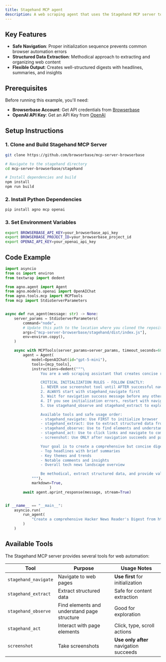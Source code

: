 ```yaml
---
title: Stagehand MCP agent
description: A web scraping agent that uses the Stagehand MCP server to automate browser interactions and create a structured content digest from Hacker News.
---
```


## Key Features

- **Safe Navigation**: Proper initialization sequence prevents common browser automation errors
- **Structured Data Extraction**: Methodical approach to extracting and organizing web content
- **Flexible Output**: Creates well-structured digests with headlines, summaries, and insights

## Prerequisites

Before running this example, you'll need:

- **Browserbase Account**: Get API credentials from [Browserbase](https://browserbase.com)
- **OpenAI API Key**: Get an API Key from [OpenAI](https://platform.openai.com/settings/organization/api-keys)

## Setup Instructions

### 1. Clone and Build Stagehand MCP Server
```bash
git clone https://github.com/browserbase/mcp-server-browserbase

# Navigate to the stagehand directory
cd mcp-server-browserbase/stagehand

# Install dependencies and build
npm install
npm run build
```

### 2. Install Python Dependencies

```bash
pip install agno mcp openai
```

### 3. Set Environment Variables

```bash
export BROWSERBASE_API_KEY=your_browserbase_api_key
export BROWSERBASE_PROJECT_ID=your_browserbase_project_id
export OPENAI_API_KEY=your_openai_api_key
```

## Code Example

```python
import asyncio
from os import environ
from textwrap import dedent

from agno.agent import Agent
from agno.models.openai import OpenAIChat
from agno.tools.mcp import MCPTools
from mcp import StdioServerParameters


async def run_agent(message: str) -> None:
    server_params = StdioServerParameters(
        command="node",
        # Update this path to the location where you cloned the repository
        args=["mcp-server-browserbase/stagehand/dist/index.js"],
        env=environ.copy(),
    )

    async with MCPTools(server_params=server_params, timeout_seconds=60) as mcp_tools:
        agent = Agent(
            model=OpenAIChat(id="gpt-5-mini"),
            tools=[mcp_tools],
            instructions=dedent("""\
                You are a web scraping assistant that creates concise reader's digests from Hacker News.

                CRITICAL INITIALIZATION RULES - FOLLOW EXACTLY:
                1. NEVER use screenshot tool until AFTER successful navigation
                2. ALWAYS start with stagehand_navigate first
                3. Wait for navigation success message before any other actions
                4. If you see initialization errors, restart with navigation only
                5. Use stagehand_observe and stagehand_extract to explore pages safely

                Available tools and safe usage order:
                - stagehand_navigate: Use FIRST to initialize browser
                - stagehand_extract: Use to extract structured data from pages
                - stagehand_observe: Use to find elements and understand page structure
                - stagehand_act: Use to click links and navigate to comments
                - screenshot: Use ONLY after navigation succeeds and page loads

                Your goal is to create a comprehensive but concise digest that includes:
                - Top headlines with brief summaries
                - Key themes and trends
                - Notable comments and insights
                - Overall tech news landscape overview

                Be methodical, extract structured data, and provide valuable insights.
            """),
            markdown=True,
                    )
        await agent.aprint_response(message, stream=True)


if __name__ == "__main__":
    asyncio.run(
        run_agent(
            "Create a comprehensive Hacker News Reader's Digest from https://news.ycombinator.com"
        )
    )
```
## Available Tools

The Stagehand MCP server provides several tools for web automation:

| Tool | Purpose | Usage Notes |
|------|---------|-------------|
| `stagehand_navigate` | Navigate to web pages | **Use first** for initialization |
| `stagehand_extract` | Extract structured data | Safe for content extraction |
| `stagehand_observe` | Find elements and understand page structure | Good for exploration |
| `stagehand_act` | Interact with page elements | Click, type, scroll actions |
| `screenshot` | Take screenshots | **Use only after** navigation succeeds |